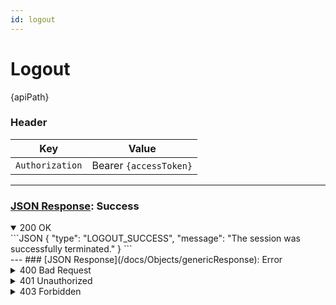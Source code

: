 ```yaml
---
id: logout
---
```







# Logout


<div className="highlight-box">
  <HttpMethodTag method={method} /> {apiPath}
</div>






### Header

| Key      | Value     |
|-------------|----------|
| `Authorization` | Bearer `{accessToken}`|






---
### [JSON Response](/docs/Objects/genericResponse): Success 
<details className='details-custom' open>
 <summary>200 OK</summary>
```JSON
{
  "type": "LOGOUT_SUCCESS",
  "message": "The session was successfully terminated."
}
```
</details>
---
### [JSON Response](/docs/Objects/genericResponse): Error

<details className='details-custom'>
 <summary>400 Bad Request</summary>

```JSON
{
  "type": "INVALID_REQUEST",
  "message": "The authorization token is required."
}
```
</details>


<details className='details-custom'>
<summary>401 Unauthorized</summary>

```JSON
{
  "type": "TOKEN_INVALID",
  "message": "The authorization token is invalid or has expired."
}
```

</details>
<details className='details-custom'>

<summary> 403 Forbidden</summary>
```JSON
{
  "type": "TOKEN_FORBIDDEN",
  "message": "You do not have permission to log out from this session."
}

```
</details>
<details className='details-custom'>

<summary> 500 Internal Server Error</summary>
```JSON
{
  "event": "INTERNAL_SERVER_ERROR",
  "message": "An unexpected error occurred while validating the OTP. Please try again later."
}

```
</details>
